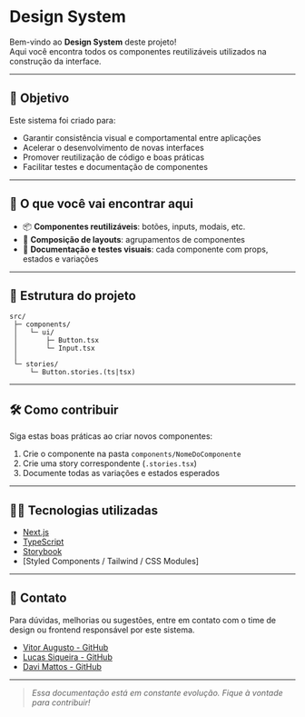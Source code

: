 
<Meta title="📘 Introdução" />

# Design System

Bem-vindo ao **Design System** deste projeto!  
Aqui você encontra todos os componentes reutilizáveis utilizados na construção da interface.

---

## 🚀 Objetivo

Este sistema foi criado para:

- Garantir consistência visual e comportamental entre aplicações
- Acelerar o desenvolvimento de novas interfaces
- Promover reutilização de código e boas práticas
- Facilitar testes e documentação de componentes

---

## 🧱 O que você vai encontrar aqui

- 📦 **Componentes reutilizáveis**: botões, inputs, modais, etc.
- 🧩 **Composição de layouts**: agrupamentos de componentes
- 🧪 **Documentação e testes visuais**: cada componente com props, estados e variações

---

## 📂 Estrutura do projeto

```plaintext
src/
 ├─ components/
 │   └─ ui/
 │       ├─ Button.tsx
 │       └─ Input.tsx
 │       
 └─ stories/
     └─ Button.stories.(ts|tsx)
```

---

## 🛠️ Como contribuir

Siga estas boas práticas ao criar novos componentes:

1. Crie o componente na pasta `components/NomeDoComponente`
2. Crie uma story correspondente (`.stories.tsx`)
3. Documente todas as variações e estados esperados

---

## 🧑‍💻 Tecnologias utilizadas

- [Next.js](https://nextjs.org/)
- [TypeScript](https://www.typescriptlang.org/)
- [Storybook](https://storybook.js.org/)
- [Styled Components / Tailwind / CSS Modules]
---

## 📣 Contato

Para dúvidas, melhorias ou sugestões, entre em contato com o time de design ou frontend responsável por este sistema.

- [Vitor Augusto - GitHub](https://github.com/ViitorAugusto)
- [Lucas Siqueira - GitHub](https://github.com/lucasvss2)
- [Davi Mattos - GitHub](https://github.com/davimattos)

---

> _Essa documentação está em constante evolução. Fique à vontade para contribuir!_
